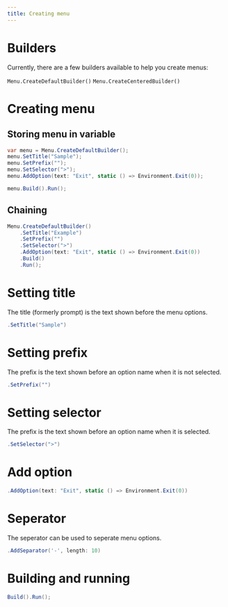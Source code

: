 ```yaml
---
title: Creating menu
---
```


# Builders

Currently, there are a few builders available to help you create menus:

`Menu.CreateDefaultBuilder()`
`Menu.CreateCenteredBuilder()`

# Creating menu

## Storing menu in variable

```cs
var menu = Menu.CreateDefaultBuilder();
menu.SetTitle("Sample");
menu.SetPrefix("");
menu.SetSelector(">");
menu.AddOption(text: "Exit", static () => Environment.Exit(0));

menu.Build().Run();
```

## Chaining

```cs
Menu.CreateDefaultBuilder()
    .SetTitle("Example")
    .SetPrefix("")
    .SetSelector(">")
    .AddOption(text: "Exit", static () => Environment.Exit(0))
    .Build()
    .Run();
```

# Setting title

The title (formerly prompt) is the text shown before the menu options.

```cs
.SetTitle("Sample")
```

# Setting prefix

The prefix is the text shown before an option name when it is not selected.

```cs
.SetPrefix("")
```

# Setting selector

The prefix is the text shown before an option name when it is selected.

```cs
.SetSelector(">")
```

# Add option

```cs
.AddOption(text: "Exit", static () => Environment.Exit(0))
```

# Seperator

The seperator can be used to seperate menu options.

```cs
.AddSeparator('-', length: 10)
```

# Building and running

```cs
Build().Run();
```

